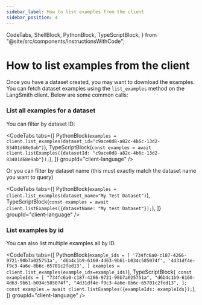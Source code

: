 ```yaml
---
sidebar_label: How to list examples from the client
sidebar_position: 4
---
```


  CodeTabs,
  ShellBlock,
  PythonBlock,
  TypeScriptBlock,
} from "@site/src/components/InstructionsWithCode";

# How to list examples from the client

Once you have a dataset created, you may want to download the examples. You can fetch dataset examples using the `list_examples` method on the LangSmith client. Below are some common calls:


### List all examples for a dataset

You can filter by dataset ID:

<CodeTabs
  tabs={[
    PythonBlock(`examples = client.list_examples(dataset_id="c9ace0d8-a82c-4b6c-13d2-83401d68e9ab")`),
    TypeScriptBlock(`const examples = await client.listExamples({datasetId: "c9ace0d8-a82c-4b6c-13d2-83401d68e9ab"});`),
  ]}
  groupId="client-language"
/>

Or you can filter by dataset name (this must exactly match the dataset name you want to query)

<CodeTabs
  tabs={[
    PythonBlock(`examples = client.list_examples(dataset_name="My Test Dataset")`),
    TypeScriptBlock(`const examples = await client.listExamples({datasetName: "My test Dataset"});`),
  ]}
  groupId="client-language"
/>

### List examples by id

You can also list multiple examples all by ID.

<CodeTabs
  tabs={[
    PythonBlock(`example_ids = [
 '734fc6a0-c187-4266-9721-90b7a025751a',
 'd6b4c1b9-6160-4d63-9b61-b034c585074f',
 '4d31df4e-f9c3-4a6e-8b6c-65701c2fed13',
]
examples = client.list_examples(example_ids=example_ids)`),
    TypeScriptBlock(`
const exampleIds = [
  "734fc6a0-c187-4266-9721-90b7a025751a",
  "d6b4c1b9-6160-4d63-9b61-b034c585074f",
  "4d31df4e-f9c3-4a6e-8b6c-65701c2fed13",
];
const examples = await client.listExamples({exampleIds: exampleIds});`),
  ]}
  groupId="client-language"
/>